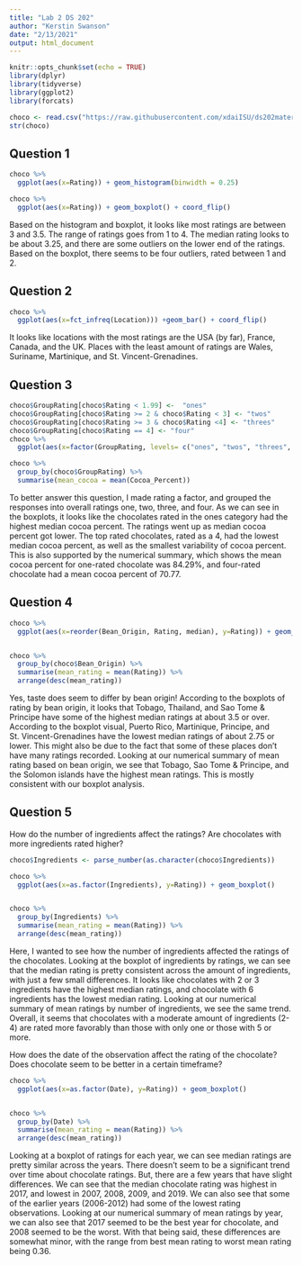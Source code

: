 ```yaml
---
title: "Lab 2 DS 202"
author: "Kerstin Swanson"
date: "2/13/2021"
output: html_document
---
```


```r
knitr::opts_chunk$set(echo = TRUE)
library(dplyr)
library(tidyverse)
library(ggplot2)
library(forcats)
```


```r
choco <- read.csv("https://raw.githubusercontent.com/xdaiISU/ds202materials/master/hwlabs/data/choco.csv") 
str(choco) 
```

## Question 1

```r
choco %>% 
  ggplot(aes(x=Rating)) + geom_histogram(binwidth = 0.25)

choco %>% 
  ggplot(aes(x=Rating)) + geom_boxplot() + coord_flip()
```


Based on the histogram and boxplot, it looks like most ratings are between 3 and 3.5. The range of ratings goes from 1 to 4. The median rating looks to be about 3.25, and there are some outliers on the lower end of the ratings. Based on the boxplot, there seems to be four outliers, rated between 1 and 2. 



## Question 2

```r
choco %>% 
  ggplot(aes(x=fct_infreq(Location))) +geom_bar() + coord_flip()

```


It looks like locations with the most ratings are the USA (by far), France, Canada, and the UK. Places with the least amount of ratings are Wales, Suriname, Martinique, and St. Vincent-Grenadines.


## Question 3

```r
choco$GroupRating[choco$Rating < 1.99] <-  "ones"
choco$GroupRating[choco$Rating >= 2 & choco$Rating < 3] <- "twos"
choco$GroupRating[choco$Rating >= 3 & choco$Rating <4] <- "threes"
choco$GroupRating[choco$Rating == 4] <- "four"
choco %>% 
  ggplot(aes(x=factor(GroupRating, levels= c("ones", "twos", "threes", "four")), y=Cocoa_Percent)) + geom_boxplot()

choco %>% 
  group_by(choco$GroupRating) %>% 
  summarise(mean_cocoa = mean(Cocoa_Percent))

```

To better answer this question, I made rating a factor, and grouped the responses into overall ratings one, two, three, and four. As we can see in the boxplots, it looks like the chocolates rated in the ones category had the highest median cocoa percent. The ratings went up as median cocoa percent got lower. The top rated chocolates, rated as a 4, had the lowest median cocoa percent, as well as the smallest variability of cocoa percent. This is also supported by the numerical summary, which shows the mean cocoa percent for one-rated chocolate was 84.29%, and four-rated chocolate had a mean cocoa percent of 70.77.


## Question 4 

```r

choco %>% 
  ggplot(aes(x=reorder(Bean_Origin, Rating, median), y=Rating)) + geom_boxplot() + coord_flip()


choco %>% 
  group_by(choco$Bean_Origin) %>% 
  summarise(mean_rating = mean(Rating)) %>% 
  arrange(desc(mean_rating))

```



Yes, taste does seem to differ by bean origin! According to the boxplots of rating by bean origin, it looks that Tobago, Thailand, and Sao Tome & Principe have some of the highest median ratings at about 3.5 or over. According to the boxplot visual, Puerto Rico, Martinique, Principe, and St. Vincent-Grenadines have the lowest median ratings of about 2.75 or lower. This might also be due to the fact that some of these places don't have many ratings recorded. Looking at our numerical summary of mean rating based on bean origin, we see that Tobago, Sao Tome & Principe, and the Solomon islands have the highest mean ratings. This is mostly consistent with our boxplot analysis. 



## Question 5


How do the number of ingredients affect the ratings? Are chocolates with more ingredients rated higher?

```r
choco$Ingredients <- parse_number(as.character(choco$Ingredients))

choco %>% 
  ggplot(aes(x=as.factor(Ingredients), y=Rating)) + geom_boxplot() 


choco %>% 
  group_by(Ingredients) %>% 
  summarise(mean_rating = mean(Rating)) %>% 
  arrange(desc(mean_rating))

```


Here, I wanted to see how the number of ingredients affected the ratings of the chocolates. Looking at the boxplot of ingredients by ratings, we can see that the median rating is pretty consistent across the amount of ingredients, with just a few small differences. It looks like chocolates with 2 or 3 ingredients have the highest median ratings, and chocolate with 6 ingredients has the lowest median rating. Looking at our numerical summary of mean ratings by number of ingredients, we see the same trend. Overall, it seems that chocolates with a moderate amount of ingredients (2-4) are rated more favorably than those with only one or those with 5 or more. 





How does the date of the observation affect the rating of the chocolate? Does chocolate seem to be better in a certain timeframe?

```r
choco %>% 
  ggplot(aes(x=as.factor(Date), y=Rating)) + geom_boxplot() 


choco %>% 
  group_by(Date) %>% 
  summarise(mean_rating = mean(Rating)) %>% 
  arrange(desc(mean_rating))
```



Looking at a boxplot of ratings for each year, we can see median ratings are pretty similar across the years. There doesn't seem to be a significant trend over time about chocolate ratings. But, there are a few years that have slight differences. We can see that the median chocolate rating was highest in 2017, and lowest in 2007, 2008, 2009, and 2019. We can also see that some of the earlier years (2006-2012) had some of the lowest rating observations. Looking at our numerical summary of mean ratings by year, we can also see that 2017 seemed to be the best year for chocolate, and 2008 seemed to be the worst. With that being said, these differences are somewhat minor, with the range from best mean rating to worst mean rating being 0.36.








